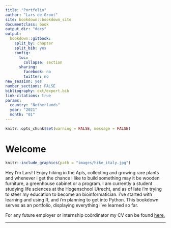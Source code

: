 ```yaml
---
title: "Portfolio"
author: "Lars de Groot"
site: bookdown::bookdown_site
documentclass: book
output_dir: "docs"
output:
  bookdown::gitbook: 
    split_by: chapter
    split_bib: yes
    config:
      toc:
        collapse: section
      sharing:
        facebook: no
        twitter: no
new_session: yes
number_sections: FALSE
bibliography: ext/export.bib 
link-citations: true
params:
  country: "Netherlands"
  year: "2021"
  month: "01"
---
```


```r
knitr::opts_chunk$set(warning = FALSE, message = FALSE)
```

# Welcome

```r
knitr::include_graphics(path = "images/hike_italy.jpg")
```

Hey I'm Lars! I Enjoy hiking in the Apls, collecting and growing rare plants and whenever i get the chance i like to build something may it be wooden furniture, a greenhouse cabinet or a program.
I am currently a student studying life sciences at the Hogenschool Utrecht, and as of late i'm trying to steer my education to become an bioinformatician. i've started with learning and using R, and i'm planning to get into Python. This bookdown serves as an portfolio, displaying everything i've learned so far.

For any future employer or internship coördinator my CV can be found [here.](https://larsdegroot.github.io/CV/)

***
